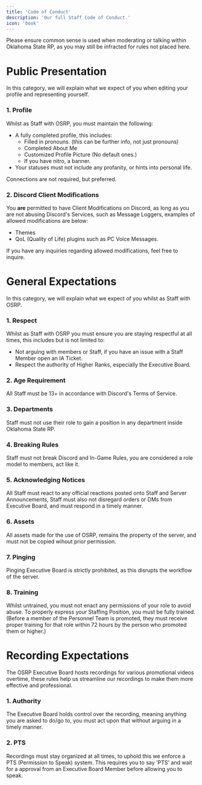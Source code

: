 ```yaml
---
title: 'Code of Conduct'
description: 'Our full Staff Code of Conduct.'
icon: 'book'
---
```


<Warning>Please ensure common sense is used when moderating or talking within Oklahoma State RP, as you may still be infracted for rules not placed here.</Warning>

# Public Presentation
<Info>In this category, we will explain what we expect of you when editing your profile and representing yourself.</Info>

### 1. Profile
Whilst as Staff with OSRP, you must maintain the following:
- A fully completed profile, this includes:
  - Filled in pronouns. (this can be further info, not just pronouns)
  - Completed About Me
  - Customized Profile Picture (No default ones.)
  - If you have nitro, a banner.
- Your statuses must not include any profanity, or hints into personal life.

<Info>Connections are not required, but preferred.</Info>

### 2. Discord Client Modifications
You **are** permitted to have Client Modifications on Discord, as long as you are not abusing Discord's Services, such as Message Loggers, examples of allowed modifications are below:

- Themes
- QoL (Quality of Life) plugins such as PC Voice Messages.

<Note>If you have any inquiries regarding allowed modifications, feel free to inquire.</Note>

# General Expectations
<Info>In this category, we will explain what we expect of you whilst as Staff with OSRP.</Info>

### 1. Respect
Whilst as Staff with OSRP you must ensure you are staying respectful at all times, this includes but is not limited to:

- Not arguing with members or Staff, if you have an issue with a Staff Member open an IA Ticket.
- Respect the authority of Higher Ranks, especially the Executive Board.

### 2. Age Requirement
All Staff must be 13+ in accordance with Discord's Terms of Service.

### 3. Departments
Staff must not use their role to gain a position in any department inside Oklahoma State RP.

### 4. Breaking Rules
Staff must not break Discord and In-Game Rules, you are considered a role model to members, act like it.

### 5. Acknowledging Notices
All Staff must react to any official reactions posted onto Staff and Server Announcements, Staff must also not disregard orders or DMs from Executive Board, and must respond in a timely manner.

### 6. Assets
All assets made for the use of OSRP, remains the property of the server, and must not be copied wihout prior permission.

### 7. Pinging
Pinging Executive Board is strictly prohibited, as this disrupts the workflow of the server.

### 8. Training
Whilst untrained, you must not enact any permissions of your role to avoid abuse. To properly express your Staffing Position, you must be fully trained. (Before a member of the Personnel Team is promoted, they must receive proper training for that role within 72 hours by the person who promoted them or higher.)

# Recording Expectations
<Info>The OSRP Executive Board hosts recordings for various promotional videos overtime, these rules help us streamline our recordings to make them more effective and professional.</Info>

### 1. Authority
The Executive Board holds control over the recording, meaning anything you are asked to do/go to, you must act upon that without arguing in a timely manner.

### 2. PTS
Recordings must stay organized at all times, to uphold this we enforce a PTS (Permission to Speak) system. This requires you to say 'PTS' and wait for a approval from an Executive Board Member before allowing you to speak.
